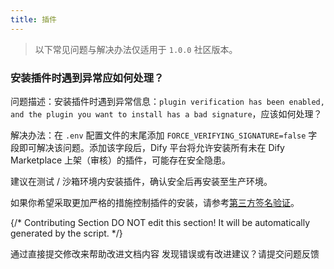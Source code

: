 ```yaml
---
title: 插件
---
```



> 以下常见问题与解决办法仅适用于 `1.0.0` 社区版本。

### 安装插件时遇到异常应如何处理？

问题描述：安装插件时遇到异常信息：`plugin verification has been enabled, and the plugin you want to install has a bad signature`，应该如何处理？

解决办法：在 `.env` 配置文件的末尾添加 `FORCE_VERIFYING_SIGNATURE=false` 字段即可解决该问题。添加该字段后，Dify 平台将允许安装所有未在 Dify Marketplace 上架（审核）的插件，可能存在安全隐患。

建议在测试 / 沙箱环境内安装插件，确认安全后再安装至生产环境。

如果你希望采取更加严格的措施控制插件的安装，请参考[第三方签名验证](/zh_hans/plugins/publish-plugins/signing-plugins-for-third-party-signature-verification.mdx)。

{/*
Contributing Section
DO NOT edit this section!
It will be automatically generated by the script.
*/}

<CardGroup cols="2">
    <Card
        title="编辑此页面"
        icon="pen-to-square"
        href="https://github.com/langgenius/dify-docs/edit/main/zh-hans/learn-more/faq/plugins.mdx"
    >
        通过直接提交修改来帮助改进文档内容
    </Card>
    <Card
        title="提交问题"
        icon="github"
        href="https://github.com/langgenius/dify-docs/issues/new?title=文档问题%3A%20&body=%23%23%20问题描述%0A%3C%21--%20请简要描述您发现的问题%20--%3E%0A%0A%23%23%20页面链接%0Ahttps%3A%2F%2Fgithub.com%2Flanggenius%2Fdify-docs%2Fblob%2Fmain%2Fzh-hans/learn-more/faq%2Fplugins.mdx%0A%0A%23%23%20建议修改%0A%3C%21--%20如果有具体的修改建议，请在此说明%20--%3E%0A%0A%3C%21--%20感谢您对文档质量的关注！%20--%3E"
    >
        发现错误或有改进建议？请提交问题反馈
    </Card>
</CardGroup>
